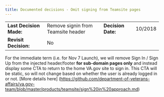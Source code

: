 ```yaml
---
title: Documented decisions - Omit signing from Teamsite pages
---
```


|                         |                                    |                    |         |
| ----------------------- | ---------------------------------- | ------------------ | ------- |
| **Last Decision Made:** | Remove signin from Teamsite header | **Decision Date:** | 10/2018 |
| **Revisit Decision:**   | No                                 |                    |         |

For the immediate term (i.e. for Nov 7 Launch), we will remove Sign In / Sign Up from the injected header/footer **for sub-domain pages only** and instead display some CTA to return to the home VA.gov site to sign in. This CTA will be static, so will not change based on whether the user is already logged in or not. \[More details here] (https://github.com/department-of-veterans-affairs/va.gov-team/blob/master/products/teamsite/sign%20in%20approach.md)
